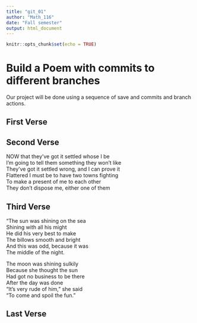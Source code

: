 ---
title: "git_01"
author: "Math_116"
date: "Fall semester"
output: html_document
---

```{r setup, include=FALSE}
knitr::opts_chunk$set(echo = TRUE)
```
# Build a Poem with commits to different branches
Our project will be done using a sequence of save and commits and branch actions.
<!-- Do not modify or change any text in "!--" bracketed areas such as this --- these are instructions to
you, if you change any of this the git program will notice it and compromise your git merging strategy !-->

## First Verse 
<!--Put the first five lines of a poem by Lewis Carrol in this section!-->

## Second Verse
<!--Put the first five lines of a poem by Robert Frost here!-->
NOW that they've got it settled whose I be  
I'm going to tell them something they won't like  
They've got it settled wrong, and I can prove it  
Flattered I must be to have two towns fighting  
To make a present of me to each other  
They don't dispose me, either one of them  

## Third Verse
<!--Put the first two verses of The Walrus and the Carpenter here!-->
"The sun was shining on the sea  
Shining with all his might  
He did his very best to make  
The billows smooth and bright  
And this was odd, because it was  
The middle of the night.  

The moon was shining sulkily  
Because she thought the sun  
Had got no business to be there  
After the day was done  
"It's very rude of him," she said  
"To come and spoil the fun."  

## Last Verse
<!--Put a short poem of your choice 8-20 lines,here!-->
